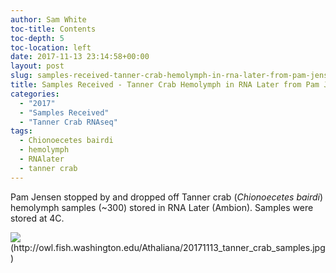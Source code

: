 ```yaml
---
author: Sam White
toc-title: Contents
toc-depth: 5
toc-location: left
date: 2017-11-13 23:14:58+00:00
layout: post
slug: samples-received-tanner-crab-hemolymph-in-rna-later-from-pam-jensen
title: Samples Received - Tanner Crab Hemolymph in RNA Later from Pam Jensen
categories:
  - "2017"
  - "Samples Received"
  - "Tanner Crab RNAseq"
tags:
  - Chionoecetes bairdi
  - hemolymph
  - RNAlater
  - tanner crab
---
```


Pam Jensen stopped by and dropped off Tanner crab (_Chionoecetes bairdi_) hemolymph samples (~300) stored in RNA Later (Ambion). Samples were stored at 4C.

![](https://owl.fish.washington.edu/Athaliana/20171113_tanner_crab_samples.jpg)(http://owl.fish.washington.edu/Athaliana/20171113_tanner_crab_samples.jpg)
